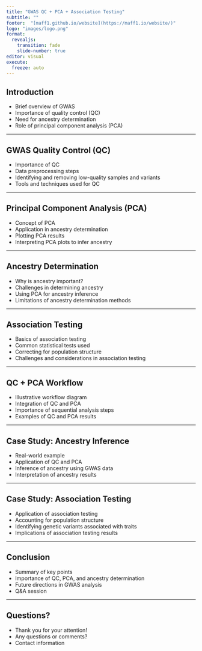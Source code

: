 ```yaml
---
title: "GWAS QC + PCA + Association Testing"
subtitle: ""
footer:  "[maff1.github.io/website](https://maff1.io/website/)"
logo: "images/logo.png"
format: 
  revealjs: 
    transition: fade
    slide-number: true
editor: visual
execute:
  freeze: auto
---
```


## Introduction

- Brief overview of GWAS
- Importance of quality control (QC)
- Need for ancestry determination
- Role of principal component analysis (PCA)

---

## GWAS Quality Control (QC)

- Importance of QC
- Data preprocessing steps
- Identifying and removing low-quality samples and variants
- Tools and techniques used for QC

---

## Principal Component Analysis (PCA)

- Concept of PCA
- Application in ancestry determination
- Plotting PCA results
- Interpreting PCA plots to infer ancestry

---

## Ancestry Determination

- Why is ancestry important?
- Challenges in determining ancestry
- Using PCA for ancestry inference
- Limitations of ancestry determination methods

---

## Association Testing

- Basics of association testing
- Common statistical tests used
- Correcting for population structure
- Challenges and considerations in association testing

---

## QC + PCA Workflow

- Illustrative workflow diagram
- Integration of QC and PCA
- Importance of sequential analysis steps
- Examples of QC and PCA results

---

## Case Study: Ancestry Inference

- Real-world example
- Application of QC and PCA
- Inference of ancestry using GWAS data
- Interpretation of ancestry results

---

## Case Study: Association Testing

- Application of association testing
- Accounting for population structure
- Identifying genetic variants associated with traits
- Implications of association testing results

---

## Conclusion

- Summary of key points
- Importance of QC, PCA, and ancestry determination
- Future directions in GWAS analysis
- Q&A session

---

## Questions?

- Thank you for your attention!
- Any questions or comments?
- Contact information
